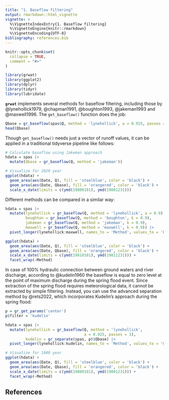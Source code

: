 ```yaml
---
title: "1. Baseflow filtering"
output: rmarkdown::html_vignette
vignette: >
  %\VignetteIndexEntry{1. Baseflow filtering}
  %\VignetteEngine{knitr::rmarkdown}
  %\VignetteEncoding{UTF-8}
bibliography: references.bib
---
```


```r
knitr::opts_chunk$set(
  collapse = TRUE,
  comment = "#>"
)
```

```r
library(grwat)
library(ggplot2)
library(dplyr)
library(tidyr)
library(lubridate)
```

**`grwat`** implements several methods for baseflow filtering, including those by @lynehollick1979, @chapman1991, @boughton1993, @jakeman1993 and @maxwell1996. The `get_baseflow()` function does the job:

```r
Qbase = gr_baseflow(spas$Q, method = 'lynehollick', a = 0.925, passes = 3)
head(Qbase)
```

Though `get_baseflow()` needs just a vector of runoff values, it can be applied in a traditional tidyverse pipeline like follows:

```r
# Calculate baseflow using Jakeman approach
hdata = spas |> 
  mutate(Qbase = gr_baseflow(Q, method = 'jakeman'))

# Visualize for 2020 year
ggplot(hdata) +
  geom_area(aes(Date, Q), fill = 'steelblue', color = 'black') +
  geom_area(aes(Date, Qbase), fill = 'orangered', color = 'black') +
  scale_x_date(limits = c(ymd(19800101), ymd(19801231)))
```

Different methods can be compared in a similar way:

```r
hdata = spas |>
  mutate(lynehollick = gr_baseflow(Q, method = 'lynehollick', a = 0.9),
         boughton = gr_baseflow(Q, method = 'boughton', k = 0.9),
         jakeman = gr_baseflow(Q, method = 'jakeman', k = 0.9),
         maxwell = gr_baseflow(Q, method = 'maxwell', k = 0.9)) |> 
  pivot_longer(lynehollick:maxwell, names_to = 'Method', values_to = 'Qbase')

ggplot(hdata) +
  geom_area(aes(Date, Q), fill = 'steelblue', color = 'black') +
  geom_area(aes(Date, Qbase), fill = 'orangered', color = 'black') +
  scale_x_date(limits = c(ymd(19810101), ymd(19811231))) +
  facet_wrap(~Method)
```

In case of 100% hydraulic connection between ground waters and river discharge, according to @kudelin1960 the baseflow is equal to zero level at the point of maximum discharge during the spring flood event. Since extraction of the spring flood requires meteorological data, it cannot be extracted by simple filtering. Instead, you can use the advanced separation method by @rets2022, which incorporates Kudelin's approach during the spring flood:

```r
p = gr_get_params('center')
p$filter = 'kudelin'

hdata = spas |> 
  mutate(lynehollick = gr_baseflow(Q, method = 'lynehollick', 
                                   a = 0.925, passes = 3),
         kudelin = gr_separate(spas, p)$Qbase) |> 
  pivot_longer(lynehollick:kudelin, names_to = 'Method', values_to = 'Qbase')

# Visualize for 1980 year
ggplot(hdata) +
  geom_area(aes(Date, Q), fill = 'steelblue', color = 'black') +
  geom_area(aes(Date, Qbase), fill = 'orangered', color = 'black') +
  scale_x_date(limits = c(ymd(19800101), ymd(19801231))) +
  facet_wrap(~Method)
```

## References
